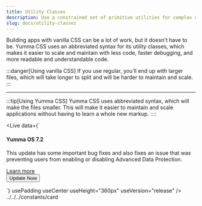 ```yaml
---
title: Utility Classes
description: Use a constrained set of primitive utilities for complex components.
slug: docs/utility-classes
---
```


Building apps with vanilla CSS can be a lot of work, but it doesn't have to be. Yumma CSS uses an abbreviated syntax for its utility classes, which makes it easier to scale and maintain with less code, faster debugging, and more readable and understandable code.

:::danger[Using vanilla CSS]
If you use regular, you’ll end up with larger files, which will take longer to split and will be harder to maintain and scale.
:::

<Live data={regularCard} useHeight="360px" usePadding useCenter />

---

:::tip[Using Yumma CSS]
Yumma CSS uses abbreviated syntax, which will make the files smaller. This will make it easier to maintain and scale applications without having to learn a whole new markup.
::::

<Live
  data={`<div class="b-1 bc-l-silver-6 bg-white bs-sm max-w-95 md:gcs-2 md:grs-1 ovf-h p-6 rad-3">
    <div class="fg-1">
      <h4 class="fs-xxl fw-600 mb-2 tc-d-lead-2">Yumma OS 7.2</h4>
      <p class="mb-4 tc-l-lead-3">
        This update has some important bug fixes and also fixes an issue that
        was preventing users from enabling or disabling Advanced Data
        Protection.
      </p>
      <a class="fs-sm tc-pink tdl-u" href="/"> Learn more </a>
    </div>
    <button class="bg-pink fw-600 h-12 h:bg-d-pink-1 mb-4 mt-6 px-6 rad-2 tc-white">
      Update Now
    </button>
  </div>`}
  usePadding
  useCenter
  useHeight="360px"
  useVersion="release"
/>
../../../constants/card
